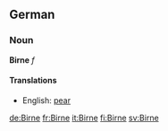 ==German==
===Noun===
'''Birne''' ''f''

====Translations====
*English: [[pear]]

[[de:Birne]]
[[fr:Birne]]
[[it:Birne]]
[[fi:Birne]]
[[sv:Birne]]